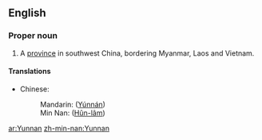 ==English==

===Proper noun===
{{en-proper noun}}

# A [[province]] in southwest China, bordering Myanmar, Laos and Vietnam.

====Translations====
*Chinese:
*:Mandarin: {{zh-ts|雲南|云南}} ([[Yúnnán]])
*:Min Nan: {{zh-ts|雲南|云南}} ([[Hûn-lâm]])

[[ar:Yunnan]]
[[zh-min-nan:Yunnan]]